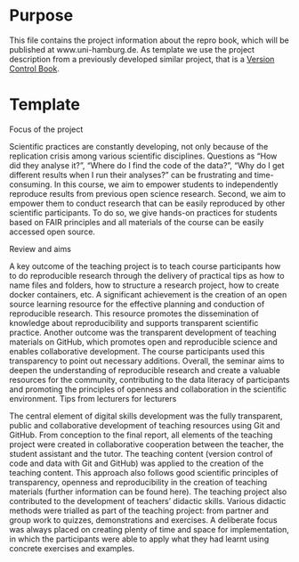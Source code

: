 # Purpose

This file contains the project information about the repro book, which will be published at www.uni-hamburg.de.
As template we use the project description from a previously developed similar project, that is a [Version Control Book](https://lennartwittkuhn.com/version-control-book/).

# Template

Focus of the project
 
Scientific practices are constantly developing, not only because of the replication crisis among various scientific disciplines. Questions as "How did they analyse it?", "Where do I find the code of the data?", "Why do I get different results when I run their analyses?" can be frustrating and time-consuming. 
In this course, we aim to empower students to independently reproduce results from previous open science research. Second, we aim to empower them to conduct research that can be easily reproduced by other scientific participants.
To do so, we give hands-on practices for students based on FAIR principles and all materials of the course can be easily accessed open source.

Review and aims
 
A key outcome of the teaching project is to teach course participants how to do reproducible research through the delivery of practical tips as how to name files and folders, how to structure a research project, how to create docker containers, etc.
A significant achievement is the creation of an open source learning resource for the effective planning and conduction of reproducible research. This resource promotes the dissemination of knowledge about reproducibility and supports transparent scientific practice.
Another outcome was the transparent development of teaching materials on GitHub, which promotes open and reproducible science and enables collaborative development. The course participants used this transparency to point out necessary additions.
Overall, the seminar aims to deepen the understanding of reproducible research and create a valuable resources for the community, contributing to the data literacy of participants and promoting the principles of openness and collaboration in the scientific environment.
Tips from lecturers for lecturers
 
The central element of digital skills development was the fully transparent, public and collaborative development of teaching resources using Git and GitHub. From conception to the final report, all elements of the teaching project were created in collaborative cooperation between the teacher, the student assistant and the tutor. The teaching content (version control of code and data with Git and GitHub) was applied to the creation of the teaching content. This approach also follows good scientific principles of transparency, openness and reproducibility in the creation of teaching materials (further information can be found here).
The teaching project also contributed to the development of teachers' didactic skills. Various didactic methods were trialled as part of the teaching project: from partner and group work to quizzes, demonstrations and exercises. A deliberate focus was always placed on creating plenty of time and space for implementation, in which the participants were able to apply what they had learnt using concrete exercises and examples.
